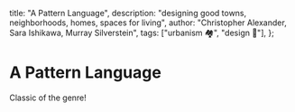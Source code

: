   title: "A Pattern Language",
  description: "designing good towns, neighborhoods, homes, spaces for living",
  author: "Christopher Alexander, Sara Ishikawa, Murray Silverstein",
  tags: ["urbanism 🏘️", "design 🎨"],
};

# A Pattern Language

Classic of the genre!
